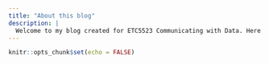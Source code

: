 ```yaml
---
title: "About this blog"
description: |
  Welcome to my blog created for ETC5523 Communicating with Data. Here I will publish a series of blog posts analysing COVID-19 related data and more.
---
```


```r
knitr::opts_chunk$set(echo = FALSE)
```


